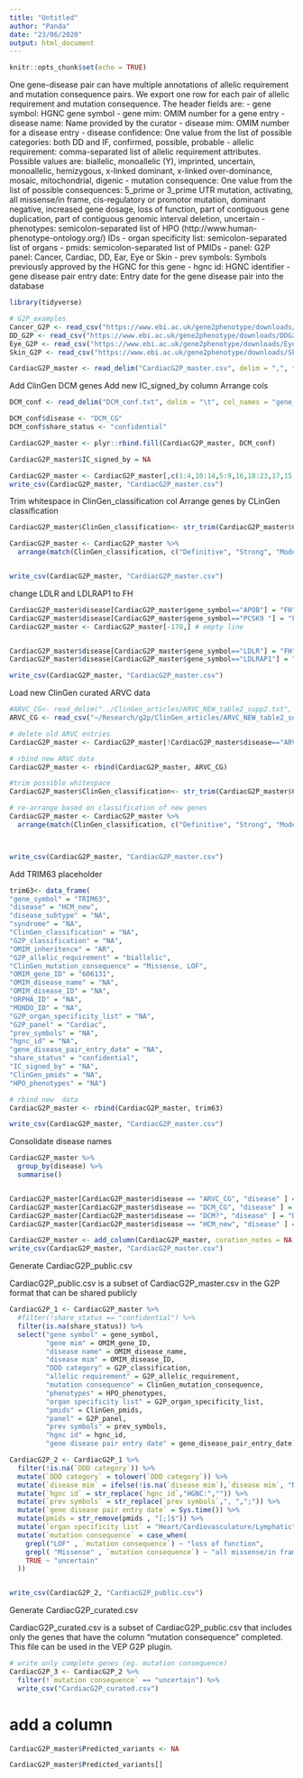```yaml
---
title: "Untitled"
author: "Panda"
date: "23/06/2020"
output: html_document
---
```


```r
knitr::opts_chunk$set(echo = TRUE)
```




  One gene-disease pair can have multiple annotations of allelic requirement and mutation
consequence pairs. We export one row for each pair of allelic requirement and mutation
consequence. The header fields are:
- gene symbol:                  HGNC gene symbol
- gene mim:                     OMIM number for a gene entry
- disease name:                 Name provided by the curator
- disease mim:                  OMIM number for a disease entry
- disease confidence:           One value from the list of possible categories: both DD and IF, confirmed, possible, probable
- allelic requirement:          comma-separated list of allelic requirement attributes. Possible values are: biallelic, monoallelic (Y),
imprinted, uncertain, monoallelic, hemizygous, x-linked dominant, x-linked over-dominance, mosaic,
mitochondrial, digenic
- mutation consequence:         One value from the list of possible consequences: 5_prime or 3_prime UTR mutation, activating,
all missense/in frame, cis-regulatory or promotor mutation, dominant negative, increased gene dosage,
loss of function, part of contiguous gene duplication, part of contiguous genomic interval deletion, uncertain
- phenotypes:                   semicolon-separated list of HPO (http://www.human-phenotype-ontology.org/) IDs
- organ specificity list:       semicolon-separated list of organs
- pmids:                        semicolon-separated list of PMIDs
- panel:                        G2P panel: Cancer, Cardiac, DD, Ear, Eye or Skin
- prev symbols:                 Symbols previously approved by the HGNC for this gene
- hgnc id:                      HGNC identifier
- gene disease pair entry date: Entry date for the gene disease pair into the database



```r
library(tidyverse)
```



```r
# G2P_examples
Cancer_G2P <- read_csv("https://www.ebi.ac.uk/gene2phenotype/downloads/CancerG2P.csv.gz")
DD_G2P <- read_csv("https://www.ebi.ac.uk/gene2phenotype/downloads/DDG2P.csv.gz")
Eye_G2P <- read_csv("https://www.ebi.ac.uk/gene2phenotype/downloads/EyeG2P.csv.gz")
Skin_G2P <- read_csv("https://www.ebi.ac.uk/gene2phenotype/downloads/SkinG2P.csv.gz")
```




```r
CardiacG2P_master <- read_delim("CardiacG2P_master.csv", delim = ",", trim_ws = T)
```



Add ClinGen DCM genes
Add new IC_signed_by column
Arrange cols


```r
DCM_conf <- read_delim("DCM_conf.txt", delim = "\t", col_names = "gene_symbol")

DCM_conf$disease <- "DCM_CG"
DCM_conf$share_status <- "confidential"

CardiacG2P_master <- plyr::rbind.fill(CardiacG2P_master, DCM_conf)

CardiacG2P_master$IC_signed_by = NA

CardiacG2P_master <- CardiacG2P_master[,c(1:4,10:14,5:9,16,18:23,17,15)]
write_csv(CardiacG2P_master, "CardiacG2P_master.csv")
```




Trim whitespace in ClinGen_classification col
Arrange genes by CLinGen classification

```r

CardiacG2P_master$ClinGen_classification<- str_trim(CardiacG2P_master$ClinGen_classification,side = c("both"))

CardiacG2P_master <- CardiacG2P_master %>%
  arrange(match(ClinGen_classification, c("Definitive", "Strong", "Moderate", "Limited", "Disputed")), desc(ClinGen_classification))


write_csv(CardiacG2P_master, "CardiacG2P_master.csv")
```



change LDLR and LDLRAP1 to FH
```r

CardiacG2P_master$disease[CardiacG2P_master$gene_symbol=="APOB"] = "FH"
CardiacG2P_master$disease[CardiacG2P_master$gene_symbol=="PCSK9	"] = "FH"
CardiacG2P_master <- CardiacG2P_master[-170,] # empty line


CardiacG2P_master$disease[CardiacG2P_master$gene_symbol=="LDLR"] = "FH"
CardiacG2P_master$disease[CardiacG2P_master$gene_symbol=="LDLRAP1"] = "FH"

write_csv(CardiacG2P_master, "CardiacG2P_master.csv")

```



Load new ClinGen curated ARVC data

```r

#ARVC_CG<- read_delim("../ClinGen_articles/ARVC_NEW_table2_supp2.txt", delim = "\t", trim_ws = T)
ARVC_CG <- read_csv("~/Research/g2p/ClinGen_articles/ARVC_NEW_table2_supp2.csv")

# delete old ARVC entries
CardiacG2P_master <- CardiacG2P_master[!CardiacG2P_master$disease=="ARVC",]

# rbind new ARVC data
CardiacG2P_master <- rbind(CardiacG2P_master, ARVC_CG)

#trim possible whitespace
CardiacG2P_master$ClinGen_classification<- str_trim(CardiacG2P_master$ClinGen_classification,side = c("both"))

# re-arrange based on classification of new genes
CardiacG2P_master <- CardiacG2P_master %>%
  arrange(match(ClinGen_classification, c("Definitive", "Strong", "Moderate", "Limited", "Refuted", "Disputed", "No human evidence")), desc(ClinGen_classification))



write_csv(CardiacG2P_master, "CardiacG2P_master.csv")
```


Add TRIM63 placeholder

```r
trim63<- data_frame(
"gene_symbol" = "TRIM63",
"disease" = "HCM_new",
"disease_subtype" = "NA",
"syndrome" = "NA",
"ClinGen_classification" = "NA",
"G2P_classification" = "NA",
"OMIM_inheritence" = "AR",
"G2P_allelic_requirement" = "biallelic",
"ClinGen_mutation_consequence" = "Missense, LOF",
"OMIM_gene_ID" = "606131",
"OMIM_disease_name" = "NA",
"OMIM_disease_ID" = "NA",
"ORPHA_ID" = "NA",
"MONDO_ID" = "NA",
"G2P_organ_specificity_list" = "NA",
"G2P_panel" = "Cardiac",
"prev_symbols" = "NA",
"hgnc_id" = "NA",
"gene_disease_pair_entry_date" = "NA",
"share_status" = "confidential",
"IC_signed_by" = "NA",
"ClinGen_pmids" = "NA",
"HPO_phenotypes" = "NA")

# rbind new  data
CardiacG2P_master <- rbind(CardiacG2P_master, trim63)

write_csv(CardiacG2P_master, "CardiacG2P_master.csv")
```


Consolidate disease names

```r
CardiacG2P_master %>%
  group_by(disease) %>%
  summarise()


CardiacG2P_master[CardiacG2P_master$disease == "ARVC_CG", "disease" ] = "ARVC"
CardiacG2P_master[CardiacG2P_master$disease == "DCM_CG", "disease" ] = "DCM"
CardiacG2P_master[CardiacG2P_master$disease == "DCM?", "disease" ] = "DCM"
CardiacG2P_master[CardiacG2P_master$disease == "HCM_new", "disease" ] = "HCM"

CardiacG2P_master <- add_column(CardiacG2P_master, curation_notes = NA, .after = "syndrome")
write_csv(CardiacG2P_master, "CardiacG2P_master.csv")
```


Generate CardiacG2P_public.csv

CardiacG2P_public.csv is a subset of CardiacG2P_master.csv in the G2P format that can be shared publicly

```r
CardiacG2P_1 <- CardiacG2P_master %>%
  #filter(!share_status == "confidential") %>%
  filter(is.na(share_status)) %>%
  select("gene symbol" = gene_symbol,
         "gene mim" = OMIM_gene_ID,
         "disease name" = OMIM_disease_name,
         "disease mim" = OMIM_disease_ID,
         "DDD category" = G2P_classification,
         "allelic requirement" = G2P_allelic_requirement,
         "mutation consequence" = ClinGen_mutation_consequence,
         "phenotypes" = HPO_phenotypes,
         "organ specificity list" = G2P_organ_specificity_list,
         "pmids" = ClinGen_pmids,
         "panel" = G2P_panel,
         "prev symbols" = prev_symbols,
         "hgnc id" = hgnc_id,
         "gene disease pair entry date" = gene_disease_pair_entry_date)

CardiacG2P_2 <- CardiacG2P_1 %>%
  filter(!is.na(`DDD category`)) %>%
  mutate(`DDD category` = tolower(`DDD category`)) %>%
  mutate(`disease mim` = ifelse(!is.na(`disease mim`),`disease mim`, "No disease mim"))%>%
  mutate(`hgnc id` = str_replace(`hgnc id`,"HGNC:","")) %>%
  mutate(`prev symbols` = str_replace(`prev symbols`,", ",";")) %>%
  mutate(`gene disease pair entry date` = Sys.time()) %>%
  mutate(pmids = str_remove(pmids , "[;]$")) %>%
  mutate(`organ specificity list` = "Heart/Cardiovasculature/Lymphatic") %>%
  mutate(`mutation consequence` = case_when(
    grepl("LOF" , `mutation consequence`) ~ "loss of function",
    grepl( "Missense" , `mutation consequence`) ~ "all missense/in frame",
    TRUE ~ "uncertain"
  ))


write_csv(CardiacG2P_2, "CardiacG2P_public.csv")

```


Generate CardiacG2P_curated.csv

CardiacG2P_curated.csv is a subset of CardiacG2P_public.csv that includes only the genes that have the column "mutation consequence" completed.
This file can be used in the VEP G2P plugin.


```r

# write only complete genes (eg. mutation consequence)
CardiacG2P_3 <- CardiacG2P_2 %>%
  filter(!`mutation consequence` == "uncertain") %>%
  write_csv("CardiacG2P_curated.csv")

```


# add a column

```r
CardiacG2P_master$Predicted_variants <- NA

CardiacG2P_master$Predicted_variants[]
```





